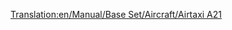 [[Translation:en/Manual/Base Set/Aircraft/Airtaxi A21]]

{{it/Manuale/Set base/Aeromobili/StatAeroplani|Name=Airtaxi A21
|Image=[[File:en/Manual/Base Set/Aircraft/AirbusA300.png|Airtaxi A21]]
|Costo=239.266
|Velocità=952 km/h
|Annuale=38.554
|Progettato=1972
|Vita=24
|Tipo=Grande
|Capacità=260 passeggeri e 30 sacchi postali
|Riadattabile=
*290 sacchi postali
*145 casse di beni
*73 tonnellate di cibo, borse di valori o sacchi di oro/diamanti
|Descrizione=Il primo aereo Airtaxi/Airbus disponibile. Abbastanza decente
|Real-life=[https://it.wikipedia.org/wiki/Airbus_A300 Airbus A300]
}}





  

        

             

         